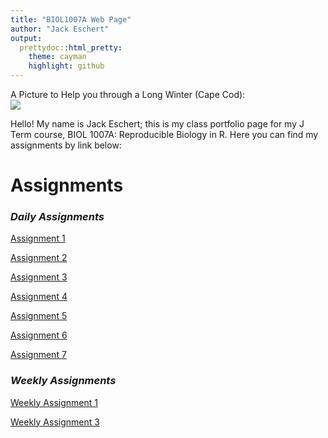 ```yaml
---
title: "BIOL1007A Web Page"
author: "Jack Eschert"
output: 
  prettydoc::html_pretty:
    theme: cayman
    highlight: github
---
```

A Picture to Help you through a Long Winter (Cape Cod):   
![](images/cape.jpeg) 

Hello! My name is Jack Eschert; this is my class portfolio page for my J Term course, BIOL 1007A: Reproducible Biology in R. Here you can find my assignments by link below:


# Assignments 

### *Daily Assignments*

[Assignment 1](Assignment-1.html)  

[Assignment 2](Assignment-2.html)  

[Assignment 3](Assignment-3.html)

[Assignment 4](Assignment-4.html)

[Assignment 5](Assignment-5.html)

[Assignment 6](Assignment-6.html)

[Assignment 7](Assignment-7.html)

### *Weekly Assignments*

[Weekly Assignment 1](Weekly-Assignment-1.html)

[Weekly Assignment 3](Weekly-Assignment-3.html)